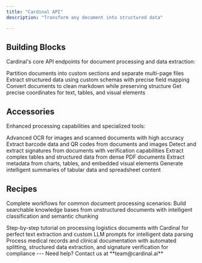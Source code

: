 ```yaml
---
title: "Cardinal API"
description: "Transform any document into structured data"

---
```


## Building Blocks

Cardinal's core API endpoints for document processing and data extraction:

<CardGroup cols={3}>
  <Card title="Partition" icon="scissors" href="/partition">
    Partition documents into custom sections and separate multi-page files
  </Card>
  <Card title="Schema Extract" icon="database" href="/schema">
    Extract structured data using custom schemas with precise field mapping
  </Card>
  <Card title="Parse" icon="file-code" href="/parse">
    Convert documents to clean markdown while preserving structure
  </Card>
  <Card title="Bounding Box" icon="square" href="/bounding-boxes">
    Get precise coordinates for text, tables, and visual elements
  </Card>
</CardGroup>

## Accessories

Enhanced processing capabilities and specialized tools:

<CardGroup cols={3}>
  <Card title="Image Metadata" icon="image" href="/image-metadata">
    Advanced OCR for images and scanned documents with high accuracy
  </Card>
<Card title="Barcode Detection" icon="qrcode" href="/barcode">
  Extract barcode data and QR codes from documents and images
</Card>
<Card title="Signature Detection" icon="pen" href="/signature">
  Detect and extract signatures from documents with verification capabilities
</Card>
<Card title="Dense PDF Processing" icon="file-pdf" href="/dense-tables">
  Extract complex tables and structured data from dense PDF documents
</Card>
  <Card title="Figure Metadata" icon="chart-simple" href="/coming-soon">
    Extract metadata from charts, tables, and embedded visual elements
  </Card>
  <Card title="Tabular Summaries" icon="table" href="/coming-soon">
    Generate intelligent summaries of tabular data and spreadsheet content
  </Card>
</CardGroup>

## Recipes

Complete workflows for common document processing scenarios:
<Card title="Knowledge Base" icon="book" href="/recipes/rag-implementation">
  Build searchable knowledge bases from unstructured documents with intelligent classification and semantic chunking
</Card>

<Card title="Supply Chain Document Processing" icon="package-search" href="/recipes/supply-chain">
  Step-by-step tutorial on processing logistics documents with Cardinal for perfect text extraction and custom LLM prompts for intelligent data parsing
</Card>

<Card title="Healthcare Workflows" icon="heart-pulse" href="/recipes/json-extraction">
  Process medical records and clinical documentation with automated splitting, structured data extraction, and signature verification for compliance
</Card>
---
Need help? Contact us at **team@cardinal.ai**